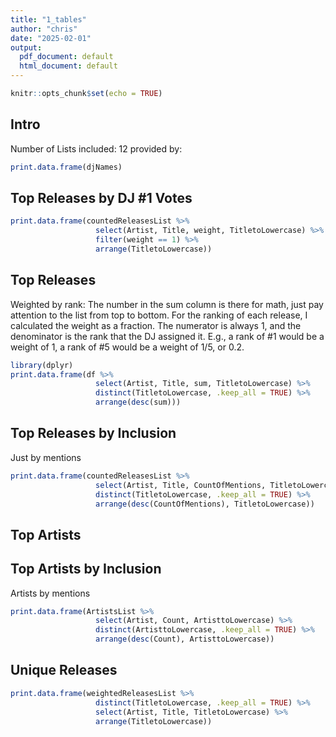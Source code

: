 ```yaml
---
title: "1_tables"
author: "chris"
date: "2025-02-01"
output:
  pdf_document: default
  html_document: default
---
```


```r
knitr::opts_chunk$set(echo = TRUE)
```


## Intro

Number of Lists included: 12
provided by:
```r
print.data.frame(djNames)
```


## Top Releases by DJ #1 Votes
```r
print.data.frame(countedReleasesList %>%
                   select(Artist, Title, weight, TitletoLowercase) %>% 
                   filter(weight == 1) %>% 
                   arrange(TitletoLowercase))

```

## Top Releases

Weighted by rank:
The number in the sum column is there for math, just pay attention to the list
from top to bottom. For the ranking of each release, I calculated the weight as a fraction. The 
numerator is always 1, and the denominator is the rank that the DJ assigned it. 
E.g., a rank of #1 would be a weight of 1, a rank of #5 would be a weight of 1/5, or 0.2.
```r
library(dplyr)
print.data.frame(df %>% 
                   select(Artist, Title, sum, TitletoLowercase) %>% 
                   distinct(TitletoLowercase, .keep_all = TRUE) %>% 
                   arrange(desc(sum)))

```


## Top Releases by Inclusion

Just by mentions

```r
print.data.frame(countedReleasesList %>% 
                   select(Artist, Title, CountOfMentions, TitletoLowercase) %>% 
                   distinct(TitletoLowercase, .keep_all = TRUE) %>% 
                   arrange(desc(CountOfMentions), TitletoLowercase))

```

## Top Artists

## Top Artists by Inclusion

Artists by mentions

```r
print.data.frame(ArtistsList %>% 
                   select(Artist, Count, ArtisttoLowercase) %>% 
                   distinct(ArtisttoLowercase, .keep_all = TRUE) %>% 
                   arrange(desc(Count), ArtisttoLowercase))

```


## Unique Releases
```r
print.data.frame(weightedReleasesList %>% 
                   distinct(TitletoLowercase, .keep_all = TRUE) %>%
                   select(Artist, Title, TitletoLowercase) %>% 
                   arrange(TitletoLowercase))
```


